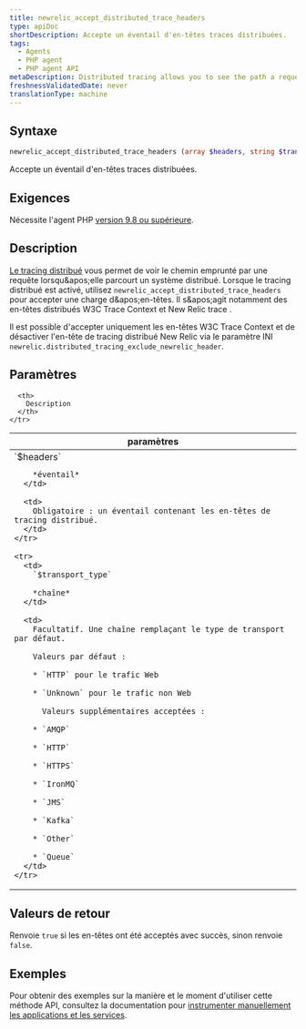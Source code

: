 ```yaml
---
title: newrelic_accept_distributed_trace_headers
type: apiDoc
shortDescription: Accepte un éventail d'en-têtes traces distribuées.
tags:
  - Agents
  - PHP agent
  - PHP agent API
metaDescription: Distributed tracing allows you to see the path a request takes as it travels through a distributed system. Use this API to accept a distributed trace payload.
freshnessValidatedDate: never
translationType: machine
---
```


## Syntaxe

```php
newrelic_accept_distributed_trace_headers (array $headers, string $transport_type)
```

Accepte un éventail d&apos;en-têtes traces distribuées.

## Exigences

Nécessite l&apos;agent PHP [version 9.8 ou supérieure](/docs/release-notes/agent-release-notes/php-release-notes).

## Description

[Le tracing distribué](/docs/agents/php-agent/features/distributed-tracing-php) vous permet de voir le chemin emprunté par une requête lorsqu&amp;apos;elle parcourt un système distribué. Lorsque le tracing distribué est activé, utilisez `newrelic_accept_distributed_trace_headers` pour accepter une charge d&amp;apos;en-têtes. Il s&amp;apos;agit notamment des en-têtes distribués W3C Trace Context et New Relic trace .

Il est possible d&apos;accepter uniquement les en-têtes W3C Trace Context et de désactiver l&apos;en-tête de tracing distribué New Relic via le paramètre INI `newrelic.distributed_tracing_exclude_newrelic_header`.

## Paramètres

<table>
  <thead>
    <tr>
      <th width="25%">
        paramètres
      </th>

      <th>
        Description
      </th>
    </tr>
  </thead>

  <tbody>
    <tr>
      <td>
        `$headers`

        *éventail*
      </td>

      <td>
        Obligatoire : un éventail contenant les en-têtes de tracing distribué.
      </td>
    </tr>

    <tr>
      <td>
        `$transport_type`

        *chaîne*
      </td>

      <td>
        Facultatif. Une chaîne remplaçant le type de transport par défaut.

        Valeurs par défaut :

        * `HTTP` pour le trafic Web

        * `Unknown` pour le trafic non Web

          Valeurs supplémentaires acceptées :

        * `AMQP`

        * `HTTP`

        * `HTTPS`

        * `IronMQ`

        * `JMS`

        * `Kafka`

        * `Other`

        * `Queue`
      </td>
    </tr>
  </tbody>
</table>

## Valeurs de retour

Renvoie `true` si les en-têtes ont été acceptés avec succès, sinon renvoie `false`.

## Exemples

Pour obtenir des exemples sur la manière et le moment d&apos;utiliser cette méthode API, consultez la documentation pour [instrumenter manuellement les applications et les services](/docs/agents/php-agent/features/distributed-tracing-php#manual).